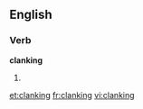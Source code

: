 ==English==

===Verb===
'''clanking'''

# {{present participle of|[[clank]]}}

[[et:clanking]]
[[fr:clanking]]
[[vi:clanking]]